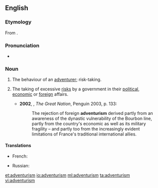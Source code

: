 ==English==

===Etymology===
From {{suffix|adventure|ism}}.

===Pronunciation===
*{{a|UK}} {{IPA|/ədˈvɛn(t)ʃəɹɪz(ə)m/}}

===Noun===
{{en-noun|-}}

# The behaviour of an [[adventurer]]; risk-taking. {{defdate|from 19th c.}}
# {{politics}} The taking of excessive [[risk]]s by a government in their [[political]], [[economic]] or [[foreign]] affairs. {{defdate|from 20th c.}}
#*'''2002''', {{w|Colin Jones (historian)|Colin Jones}}, ''The Great Nation'', Penguin 2003, p. 133:
#*:The rejection of foreign '''adventurism''' derived partly from an awareness of the dynastic vulnerability of the Bourbon line, partly from the country's economic as well as its military fragility – and partly too from the increasingly evident limitations of France's traditional international allies.

====Translations====
{{trans-top|policy led by excessive risk taking}}
* French: {{t+|fr|aventurisme|m}}
{{trans-mid}}
* Russian: {{t+|ru|авантюризм|m}}
{{trans-bottom}}

[[et:adventurism]]
[[io:adventurism]]
[[ml:adventurism]]
[[ta:adventurism]]
[[vi:adventurism]]